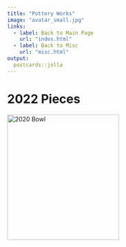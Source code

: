 ---
title: "Pottery Works"
image: "avatar_small.jpg"
links:
  - label: Back to Main Page
    url: "index.html"
  - label: Back to Misc
    url: "misc.html"
output:
  postcards::jolla
---
# 2022 Pieces

<img src="bowl_2022.jpg" alt="2020 Bowl" style="height: 291px; width:260px;"/>